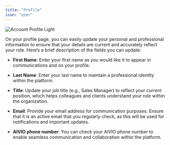 ```yaml
---
title: "Profile"
icon: "user"
---
```


<img
  className="block rounded-2xl shadow-lg"
  src="/images/account-profile.png"
  alt="Account Profile Light"
/>

On your profile page, you can easily update your personal and professional information to ensure that your details are current and accurately reflect your role. Here’s a brief description of the fields you can update:

- **First Name**: Enter your first name as you would like it to appear in communications and on your profile.

- **Last Name**: Enter your last name to maintain a professional identity within the platform.

- **Title**: Update your job title (e.g., Sales Manager) to reflect your current position, which helps colleagues and clients understand your role within the organization.

- **Email**: Provide your email address for communication purposes. Ensure that it is an active email that you regularly check, as this will be used for notifications and important updates.

- **AIVIO phone number**: You can check your AIVIO phone number to enable seamless communication and collaboration within the platform.
